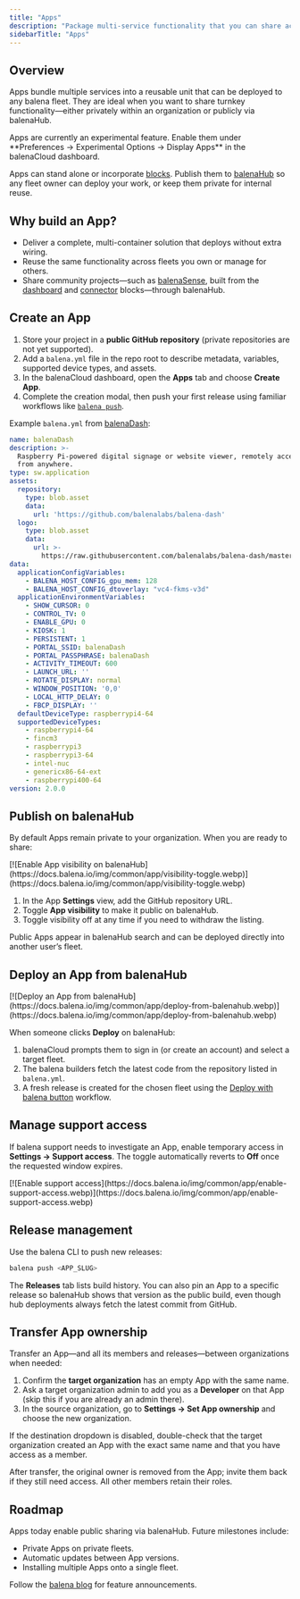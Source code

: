 ```yaml
---
title: "Apps"
description: "Package multi-service functionality that you can share across fleets or publish to the balena community."
sidebarTitle: "Apps"
---
```


## Overview

Apps bundle multiple services into a reusable unit that can be deployed to any balena fleet. They are ideal when you want to share turnkey functionality—either privately within an organization or publicly via balenaHub.

<Warning>
Apps are currently an experimental feature. Enable them under **Preferences → Experimental Options → Display Apps** in the balenaCloud dashboard.
</Warning>

Apps can stand alone or incorporate [blocks](https://docs.balena.io/learn/develop/blocks). Publish them to [balenaHub](https://hub.balena.io) so any fleet owner can deploy your work, or keep them private for internal reuse.

## Why build an App?

- Deliver a complete, multi-container solution that deploys without extra wiring.
- Reuse the same functionality across fleets you own or manage for others.
- Share community projects—such as [balenaSense](https://github.com/balenalabs/balena-sense), built from the [dashboard](https://github.com/balenablocks/dashboard) and [connector](https://github.com/balenablocks/connector) blocks—through balenaHub.

## Create an App

1. Store your project in a **public GitHub repository** (private repositories are not yet supported).
2. Add a `balena.yml` file in the repo root to describe metadata, variables, supported device types, and assets.
3. In the balenaCloud dashboard, open the **Apps** tab and choose **Create App**.
4. Complete the creation modal, then push your first release using familiar workflows like [`balena push`](https://docs.balena.io/learn/deploy/deployment/).

Example `balena.yml` from [balenaDash](https://github.com/balenalabs/balena-dash):

```yaml title="balena.yml"
name: balenaDash
description: >-
  Raspberry Pi-powered digital signage or website viewer, remotely accessible
  from anywhere.
type: sw.application
assets:
  repository:
    type: blob.asset
    data:
      url: 'https://github.com/balenalabs/balena-dash'
  logo:
    type: blob.asset
    data:
      url: >-
        https://raw.githubusercontent.com/balenalabs/balena-dash/master/assets/logo.png
data:
  applicationConfigVariables:
    - BALENA_HOST_CONFIG_gpu_mem: 128
    - BALENA_HOST_CONFIG_dtoverlay: "vc4-fkms-v3d"
  applicationEnvironmentVariables:
    - SHOW_CURSOR: 0
    - CONTROL_TV: 0
    - ENABLE_GPU: 0
    - KIOSK: 1
    - PERSISTENT: 1
    - PORTAL_SSID: balenaDash
    - PORTAL_PASSPHRASE: balenaDash
    - ACTIVITY_TIMEOUT: 600
    - LAUNCH_URL: ''
    - ROTATE_DISPLAY: normal
    - WINDOW_POSITION: '0,0'
    - LOCAL_HTTP_DELAY: 0
    - FBCP_DISPLAY: ''
  defaultDeviceType: raspberrypi4-64
  supportedDeviceTypes:
    - raspberrypi4-64
    - fincm3
    - raspberrypi3
    - raspberrypi3-64
    - intel-nuc
    - genericx86-64-ext
    - raspberrypi400-64
version: 2.0.0
```

## Publish on balenaHub

By default Apps remain private to your organization. When you are ready to share:

<Frame>
[![Enable App visibility on balenaHub](https://docs.balena.io/img/common/app/visibility-toggle.webp)](https://docs.balena.io/img/common/app/visibility-toggle.webp)
</Frame>

1. In the App **Settings** view, add the GitHub repository URL.
2. Toggle **App visibility** to make it public on balenaHub.
3. Toggle visibility off at any time if you need to withdraw the listing.

Public Apps appear in balenaHub search and can be deployed directly into another user’s fleet.

## Deploy an App from balenaHub

<Frame>
[![Deploy an App from balenaHub](https://docs.balena.io/img/common/app/deploy-from-balenahub.webp)](https://docs.balena.io/img/common/app/deploy-from-balenahub.webp)
</Frame>

When someone clicks **Deploy** on balenaHub:

1. balenaCloud prompts them to sign in (or create an account) and select a target fleet.
2. The balena builders fetch the latest code from the repository listed in `balena.yml`.
3. A fresh release is created for the chosen fleet using the [Deploy with balena button](https://docs.balena.io/learn/deploy/deploy-with-balena-button/) workflow.

## Manage support access

If balena support needs to investigate an App, enable temporary access in **Settings → Support access**. The toggle automatically reverts to **Off** once the requested window expires.

<Frame>
[![Enable support access](https://docs.balena.io/img/common/app/enable-support-access.webp)](https://docs.balena.io/img/common/app/enable-support-access.webp)
</Frame>

## Release management

Use the balena CLI to push new releases:

```bash
balena push <APP_SLUG>
```

The **Releases** tab lists build history. You can also pin an App to a specific release so balenaHub shows that version as the public build, even though hub deployments always fetch the latest commit from GitHub.

## Transfer App ownership

Transfer an App—and all its members and releases—between organizations when needed:

1. Confirm the **target organization** has an empty App with the same name.
2. Ask a target organization admin to add you as a **Developer** on that App (skip this if you are already an admin there).
3. In the source organization, go to **Settings → Set App ownership** and choose the new organization.

<Info>
If the destination dropdown is disabled, double-check that the target organization created an App with the exact same name and that you have access as a member.
</Info>

After transfer, the original owner is removed from the App; invite them back if they still need access. All other members retain their roles.

## Roadmap

Apps today enable public sharing via balenaHub. Future milestones include:

- Private Apps on private fleets.
- Automatic updates between App versions.
- Installing multiple Apps onto a single fleet.

Follow the [balena blog](https://www.balena.io/blog) for feature announcements.
